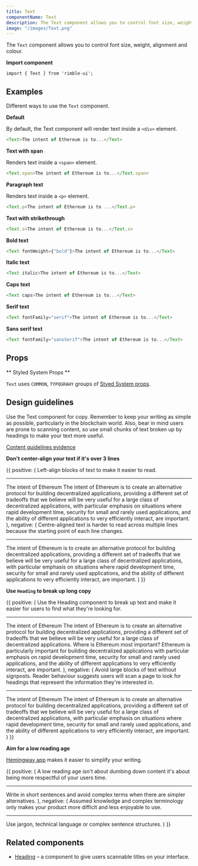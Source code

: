 ```yaml
---
title: Text
componentName: Text
description: The Text component allows you to control font size, weight, alignment and colour.
image: "/images/Text.png"
---
```


The `Text` component allows you to control font size, weight, alignment and colour.

**Import component**

```
import { Text } from 'rimble-ui';
```

## Examples

Different ways to use the `Text` component.

**Default**

By default, the Text component will render text inside a `<div>` element.

```js is=react-live
<Text>The intent of Ethereum is to...</Text>
```

**Text with span**

Renders text inside a `<span>` element.

```js is=react-live
<Text.span>The intent of Ethereum is to...</Text.span>
```

**Paragraph text**

Renders text inside a `<p>` element.

```js is=react-live
<Text.p>The intent of Ethereum is to ...</Text.p>
```

**Text with strikethrough**

```js is=react-live
<Text.s>The intent of Ethereum is to...</Text.s>
```

**Bold text**

```js is=react-live
<Text fontWeight={"bold"}>The intent of Ethereum is to...</Text>
```

**Italic text**

```js is=react-live
<Text italic>The intent of Ethereum is to...</Text>
```

**Caps text**

```js is=react-live
<Text caps>The intent of Ethereum is to...</Text>
```

**Serif text**

```js is=react-live
<Text fontFamily="serif">The intent of Ethereum is to...</Text>
```

**Sans serif text**

```js is=react-live
<Text fontFamily="sansSerif">The intent of Ethereum is to...</Text>
```

## Props

<PropsTable propMetaData={props.propMetaData} />

** Styled System Props **

`Text` uses `COMMON`, `TYPOGRAHY` groups of [Styed System props](/components/rimble-ui/system-props).

## Design guidelines

Use the Text component for copy. Remember to keep your writing as simple as possible, particularly in the blockchain world. Also, bear in mind users are prone to scanning content, so use small chunks of text broken up by headings to make your text more useful.

[Content guidelines evidence](https://readabilityguidelines.myxwiki.org/xwiki/bin/view/User%20centred%20design/How%20people%20read/)

**Don't center-align your text if it's over 3 lines**

<DoDont>
  {{
    positive: (
      <Box>
        <Text
          fontSize={1}
          mb={3}
        >
          Left-align blocks of text to make it easier to read.
        </Text>
        <hr color="#f4f4f4"/>
        <Heading.h4 mt={3}>The intent of Ethereum</Heading.h4>
        <Text mt={3}>
          The intent of Ethereum is to create an alternative protocol for building
          decentralized applications, providing a different set of tradeoffs that
          we believe will be very useful for a large class of decentralized
          applications, with particular emphasis on situations where rapid
          development time, security for small and rarely used applications, and
          the ability of different applications to very efficiently interact, are
          important.
        </Text>
      </Box>
    ),
    negative: (
      <Box>
        <Text
          fontSize={1}
          mb={3}
        >
          Centre-aligned text is harder to read across multiple lines because the starting point of each line changes.
        </Text>
        <hr color="#f4f4f4"/>
        <Text
          mt={3}
          textAlign="center"
        >
          The intent of Ethereum is to create an alternative protocol for building
          decentralized applications, providing a different set of tradeoffs that
          we believe will be very useful for a large class of decentralized
          applications, with particular emphasis on situations where rapid
          development time, security for small and rarely used applications, and
          the ability of different applications to very efficiently interact, are
          important.
        </Text>
      </Box>
    )
  }}
</DoDont>

**Use `Heading` to break up long copy**

<DoDont>
  {{
    positive: (
      <Box>
        <Text
          fontSize={1}
          mb={3}
        >
          Use the <Link href="/components/rimble-ui/Heading" title="To Heading component" title="_blank">Heading</Link> component to break up text and make it easier for users to find what they're looking for.
        </Text>
        <hr color="#f4f4f4"/>
        <Heading.h4 mt={3}>The intent of Ethereum</Heading.h4>
        <Text>
          The intent of Ethereum is to create an alternative protocol for
          building decentralized applications, providing a different set of
          tradeoffs that we believe will be very useful for a large class of
          decentralized applications.
        </Text>
        <Heading.h4 mt={3}>Where is Ethereum most important?</Heading.h4>
        <Text>
          Ethereum is particularly important for building decentralized
          applications with particular emphasis on rapid development time,
          security for small and rarely used applications, and the ability of
          different applications to very efficiently interact, are important.
        </Text>
      </Box>
    ),
    negative: (
      <Box>
        <Text
          fontSize={1}
          mb={3}
        >
          Avoid large blocks of text without signposts. Reader behaviour suggests users will scan a page to look for headings that represent the information they're interested in.
        </Text>
        <hr color="#f4f4f4"/>
        <Heading.h4 mt={3}>The intent of Ethereum</Heading.h4>
        <Text mt={3}>
          The intent of Ethereum is to create an alternative protocol for building
          decentralized applications, providing a different set of tradeoffs that
          we believe will be very useful for a large class of decentralized
          applications, with particular emphasis on situations where rapid
          development time, security for small and rarely used applications, and
          the ability of different applications to very efficiently interact, are
          important.
        </Text>
      </Box>
    )
  }}
</DoDont>

**Aim for a low reading age**

[Hemingway app](http://www.hemingwayapp.com/) makes it easier to simplify your writing.

<DoDont>
  {{
    positive: (
      <Box>
        <Text
          fontSize={1}
          mb={3}
        >
          A low reading age isn't about dumbing down content it's about being more respectful of your users time.
        </Text>
        <hr color="#f4f4f4"/>
        <Text mt={3}>
          Write in short sentences and avoid complex terms when there are simpler
          alternatives.
        </Text>
      </Box>
    ),
    negative: (
      <Box>
        <Text
          fontSize={1}
          mb={3}
        >
          Assumed knowledge and complex terminology only makes your product more difficlt and less enjoyable to use.
        </Text>
        <hr color="#f4f4f4"/>
        <Text mt={3}>
          Use jargon, technical language or complex sentence structures.
        </Text>
      </Box>
    )
  }}
</DoDont>

## Related components

- [Heading](/components/rimble-ui/Heading) – a component to give users scannable titles on your interface.
